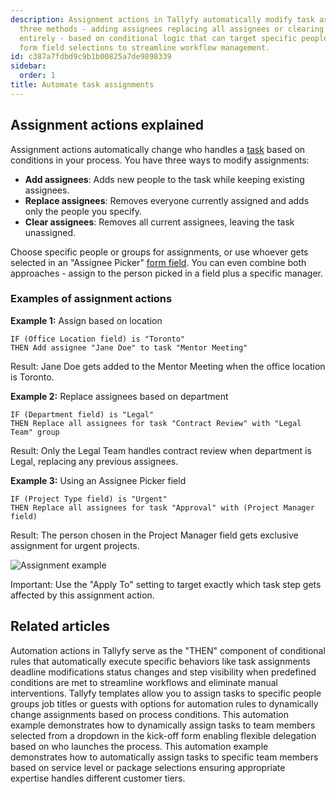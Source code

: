 ```yaml
---
description: Assignment actions in Tallyfy automatically modify task assignments through
  three methods - adding assignees replacing all assignees or clearing assignments
  entirely - based on conditional logic that can target specific people groups or
  form field selections to streamline workflow management.
id: c387a7fdbd9c9b1b00825a7de9898339
sidebar:
  order: 1
title: Automate task assignments
---
```


## Assignment actions explained

Assignment actions automatically change who handles a [task](/products/pro/tracking-and-tasks/tasks/) based on conditions in your process. You have three ways to modify assignments:

- **Add assignees**: Adds new people to the task while keeping existing assignees.
- **Replace assignees**: Removes everyone currently assigned and adds only the people you specify.
- **Clear assignees**: Removes all current assignees, leaving the task unassigned.

Choose specific people or groups for assignments, or use whoever gets selected in an "Assignee Picker" [form field](/products/pro/tracking-and-tasks/tasks/what-are-form-fields-in-tallyfy/). You can even combine both approaches - assign to the person picked in a field plus a specific manager.

### Examples of assignment actions

**Example 1:** Assign based on location
```
IF (Office Location field) is "Toronto"
THEN Add assignee "Jane Doe" to task "Mentor Meeting"
```
Result: Jane Doe gets added to the Mentor Meeting when the office location is Toronto.

**Example 2:** Replace assignees based on department
```
IF (Department field) is "Legal"
THEN Replace all assignees for task "Contract Review" with "Legal Team" group
```
Result: Only the Legal Team handles contract review when department is Legal, replacing any previous assignees.

**Example 3:** Using an Assignee Picker field
```
IF (Project Type field) is "Urgent"
THEN Replace all assignees for task "Approval" with (Project Manager field)
```
Result: The person chosen in the Project Manager field gets exclusive assignment for urgent projects.

![Assignment example](https://screenshots.tallyfy.com/tallyfy%2Fpro%2Fdesktop-light-assignment-automation-example.png)

Important: Use the "Apply To" setting to target exactly which task step gets affected by this assignment action.


## Related articles
<CardGrid>
<LinkTitleCard header="<b>Automations > Actions</b>" href="/products/pro/documenting/templates/automations/actions/" > Automation actions in Tallyfy serve as the "THEN" component of conditional rules that automatically execute specific behaviors like task assignments deadline modifications status changes and step visibility when predefined conditions are met to streamline workflows and eliminate manual interventions. </LinkTitleCard>
<LinkTitleCard header="<b>Edit Templates > Understanding assignment types</b>" href="/products/pro/documenting/templates/edit-templates/understanding-assignment-types/" > Tallyfy templates allow you to assign tasks to specific people groups job titles or guests with options for automation rules to dynamically change assignments based on process conditions. </LinkTitleCard>
<LinkTitleCard header="<b>Examples > Dynamic member assignment from kick-off forms</b>" href="/products/pro/documenting/templates/automations/examples/dynamic-member-assignment-from-kickoff/" > This automation example demonstrates how to dynamically assign tasks to team members selected from a dropdown in the kick-off form enabling flexible delegation based on who launches the process. </LinkTitleCard>
<LinkTitleCard header="<b>Examples > Service level-based task assignment</b>" href="/products/pro/documenting/templates/automations/examples/service-level-assignment/" > This automation example demonstrates how to automatically assign tasks to specific team members based on service level or package selections ensuring appropriate expertise handles different customer tiers. </LinkTitleCard>
</CardGrid>